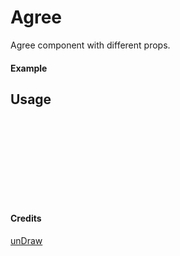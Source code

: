 
<Meta of={Agree} title="unDraw/Agree" />

# Agree

Agree component with different props.

#### Example

<Canvas of={Agree.Primary} />

## Usage

```ts
import { Agree } from "yadl-ui";

const Example = () => {
  return (
      <Agree />
  );
};

export default Example;
```

#### Credits
[unDraw](https://undraw.co/illustrations)
